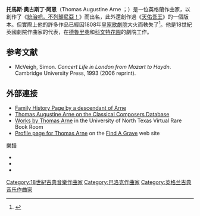 {{Infobox classical
| 画像 =Thomas Augustine Arne.png
| 附注 =  托馬斯·奧古斯丁·阿恩的肖像畫
| 原文名 = {{lang|en|Thomas Augustine Arne }}
| 国别 = 英國
| 出生日期 = {{birth date|1710|3|12}}
| 出生地 = [[英國|英國]][[倫敦|倫敦]][[科文特花園|科文特花園]]
| 逝世日期 = {{death date and age|1778|3|5|1710|3|12}}
| 逝世地 = 英國倫敦
| 所屬樂派 = 巴洛克
| 擅長作品類型 = 
| 代表作 = 《[[統治吧，不列顛尼亞！|統治吧，不列顛尼亞！]]》、《[[天佑吾王|天佑吾王]]》的一個版本
| 师从 =
| 学生 =
| 亲属 =妹妹為女低音演唱家[[蘇珊娜·瑪麗婭·阿恩|蘇珊娜·瑪麗婭·阿恩]]
|子女=作曲家[[邁克爾·阿恩|邁克爾·阿恩]]<ref name='EngHet'>{{cite web|url=http://www.english-heritage.org.uk/discover/blue-plaques/search/arne-thomas-1710-1778|title=ARNE, THOMAS (1710-1778)|publisher=English Heritage|accessdate=2012-08-18|archive-date=2019-06-26|archive-url=https://web.archive.org/web/20190626013005/https://www.english-heritage.org.uk/discover/blue-plaques/search/arne-thomas-1710-1778|dead-url=no}}</ref>
|
| 签名 = 
}}

'''托馬斯·奧古斯丁·阿恩'''（Thomas Augustine Arne {{IPAc-en|ɑr|n}}；{{bd|1710年|3月12日|1778年|3月5日}}）是一位英格蘭作曲家，以創作了《[[統治吧，不列顛尼亞！|統治吧，不列顛尼亞！]]》而出名，此外還創作過《[[天佑吾王|天佑吾王]]》的一個版本。但實際上他的許多作品已經因1808年[[皇家歌劇院|皇家歌劇院]]大火而軼失了<ref name="autogenerated1">{{Cite web |url=http://www.answers.com/topic/thomas-and-sally-or-the-sailor-s-return-opera-in-1-act?cat=entertainment |title=Thomas and Sally, or The Sailor's Return, opera ...: Information and Much More from Answers.com<!-- Bot generated title --> |access-date=2016-12-13 |archive-date=2018-01-17 |archive-url=https://web.archive.org/web/20180117012049/http://www.answers.com/topic/thomas-and-sally-or-the-sailor-s-return-opera-in-1-act?cat=entertainment |dead-url=no }}</ref>。他是18世紀英國劇院作曲家的代表，在[[皇家劇院_(德魯里巷)|德魯里巷]]和[[科文特花園|科文特花園]]的劇院工作。

==参考文献==
{{reflist}}
*McVeigh, Simon. ''Concert Life in London from Mozart to Haydn''. Cambridge University Press, 1993 (2006 reprint).

== 外部連接 ==
{{Commons category|Thomas Augustine Arne}}
* [https://web.archive.org/web/20071015152943/http://ihgs.ac.uk/familyhistory/arne.php Family History Page by a descendant of Arne]
* [https://web.archive.org/web/20130606085054/http://www.classical-composers.org/comp/arne Thomas Augustine Arne on the Classical Composers Database]
* [https://web.archive.org/web/20051013065214/http://www.library.unt.edu/music/virtual/browse.html#A Works by Thomas Arne] in the University of North Texas Virtual Rare Book Room
* [http://www.findagrave.com/cgi-bin/fg.cgi?page=gr&GRid=6496 Profile page for Thomas Arne] {{Wayback|url=http://www.findagrave.com/cgi-bin/fg.cgi?page=gr&GRid=6496 |date=20160923064504 }} on the [[Find_A_Grave|Find A Grave]] web site

;樂譜
* {{IMSLP|id=Arne%2C_Thomas_Augustine}}
* {{MutopiaComposer|ArneT}}
* {{ChoralWiki|Thomas Arne}}

{{Authority control}}

{{DEFAULTSORT:Arne, Thomas}}
[[Category:18世紀古典音樂作曲家|Category:18世紀古典音樂作曲家]]
[[Category:巴洛克作曲家|Category:巴洛克作曲家]]
[[Category:英格兰古典音乐作曲家|Category:英格兰古典音乐作曲家]]